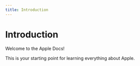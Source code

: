 ```yaml
---
title: Introduction
---
```


# Introduction

Welcome to the Apple Docs!

This is your starting point for learning everything about Apple.